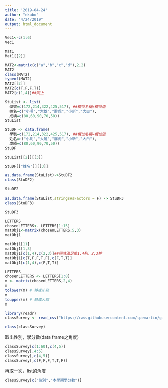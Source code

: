 ```yaml
---
title: '2019-04-24'
author: "ekubo"
date: "4/24/2019"
output: html_document
---
```


```r
Vec1<-c(1:6)
Vec1

```

```r
Mat1
Mat1[[2]]
```
```r
MAT2<-matrix(c("a","b","c","d"),2,2)
MAT2
class(MAT2)
typeof(MAT2)
MAT2[[2]]
MAT2[c(T,F,F,T)]
MAT2[c(1,4)]##同上
```

```r
StuList <- list(
  學號=c(172,214,322,425,517), ##欄位名稱=欄位值
  姓名=c("小明","大雄","胖虎","小新","大白"),
  成績=c(80,60,90,70,50))
StuList 
```
```r
StuDF <- data.frame(
  學號=c(172,214,322,425,517), ##欄位名稱=欄位值
  姓名=c("小明","大雄","胖虎","小新","大白"),
  成績=c(80,60,90,70,50))
StuDF 
```

```r
StuList[[2]][[3]]
```
```r
StuDF[["姓名"]][[3]]
```

```r
as.data.frame(StuList)->StuDF2
class(StuDF2)
```
```r
StuDF2
```
```r
as.data.frame(StuList,stringsAsFactors = F) -> StuDF3
class(StuDF3)
```
```r
StuDF3
```
```r
LETTERS
chosenLETTERS<- LETTERS[1:15]
matObj1<-matrix(chosenLETTERS,5,3)
matObj1
```
```r
matObj1[11]
matObj1[1,3]
matObj1[c(1,4),c(2,3)]##同時滿足第1,4列，2,3排
matObj1[c(T,F,F,T,F),c(F,T,T)]
matObj1[c(1,4),c(F,T,T)]
```
```r
LETTERS
chosenLETTERS <- LETTERS[1:8]
m <- matrix(chosenLETTERS,2,4)
m
tolower(m) # 轉成小寫
m
toupper(m) # 轉成大寫
m
```
```r
library(readr)
classSurvey <- read_csv("https://raw.githubusercontent.com/tpemartin/github-data/master/classSurvey.csv")
```
```r
class(classSurvey)
```
取出性別，學分數(data frame之角度)
```r
classSurvey[c(1:60),c(4,5)]
classSurvey[,4:5]
classSurvey[,c(4,5)]
classSurvey[,c(F,F,F,T,T,F)]
```
再取一次，list的角度
```r
classSurvey[c("性別","本學期學分數")]
```

